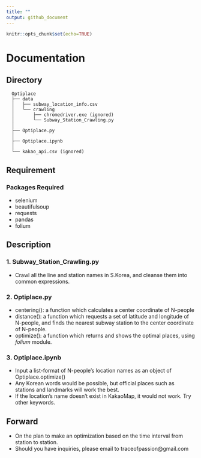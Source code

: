 ```yaml
---
title: ""
output: github_document
---
```


```r
knitr::opts_chunk$set(echo=TRUE)
```

# Documentation

## Directory

```
  Optiplace   
  ├── data
  │   ├── subway_location_info.csv
  │   └── crawling
  │       ├── chromedriver.exe (ignored)
  │       └── Subway_Station_Crawling.py
  │
  ├── Optiplace.py
  │
  ├── Optiplace.ipynb
  │
  └── kakao_api.csv (ignored)
```

## Requirement

### Packages Required
- selenium
- beautifulsoup
- requests
- pandas
- folium


## Description

### 1. Subway_Station_Crawling.py
- Crawl all the line and station names in S.Korea, and cleanse them into common expressions.

### 2. Optiplace.py
- centering(): a function which calculates a center coordinate of N-people
- distance(): a function which requests a set of latitude and longitude of N-people, and finds the nearest subway station to the center coordinate of N-people.
- optimize(): a function which returns and shows the optimal places, using *folium* module.

### 3. Optiplace.ipynb
- Input a list-format of N-people's location names as an object of Optiplace.optimize()
- Any Korean words would be possible, but official places such as stations and landmarks will work the best.
- If the location's name doesn't exist in KakaoMap, it would not work. Try other keywords.

## Forward
- On the plan to make an optimization based on the time interval from station to station.
- Should you have inquiries, please email to traceofpassion@gmail.com